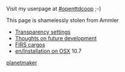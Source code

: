 [[Category:en/German translators|planetmaker]]
Visit my userpage at [http://openttdcoop.org/wiki/index.php/User:pm #openttdcoop] ;-)

This page is shamelessly stolen from Ammler

* [[en/Development/Design Drafts/Transparency options| Transparency settings]]
* [[en/Archive/Community/Users/Planetmaker/v2|Thoughts on future development]]
* [[en/FIRS cargos|FIRS cargos]]
* [[en/Installation on OSX]] 10.7